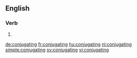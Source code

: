 ==English==

===Verb===
{{head|en}}

# {{present participle of|conjugate}}

[[de:conjugating]]
[[fr:conjugating]]
[[hu:conjugating]]
[[nl:conjugating]]
[[simple:conjugating]]
[[sv:conjugating]]
[[vi:conjugating]]